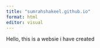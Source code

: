 ```yaml
---
title: "sumrahshakeel.github.io"
format: html
editor: visual
---
```


Hello, this is a websie i have created
